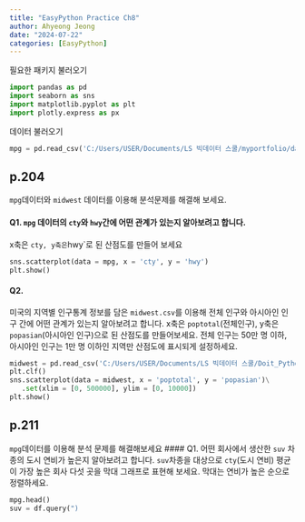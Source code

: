 ```yaml
---
title: "EasyPython Practice Ch8"
author: Ahyeong Jeong
date: "2024-07-22"
categories: [EasyPython]
---
```


필요한 패키지 불러오기 
```python
import pandas as pd
import seaborn as sns
import matplotlib.pyplot as plt
import plotly.express as px
```


데이터 불러오기 
```python
mpg = pd.read_csv('C:/Users/USER/Documents/LS 빅데이터 스쿨/myportfolio/data/mpg.csv')
```

## p.204
`mpg`데이터와 `midwest` 데이터를 이용해 분석문제를 해결해 보세요.

#### Q1. `mpg` 데이터의 `cty`와 `hwy`간에 어떤 관계가 있는지 알아보려고 합니다. 
x축은 `cty, y축은 `hwy`로 된 산점도를 만들어 보세요
```python
sns.scatterplot(data = mpg, x = 'cty', y = 'hwy')
plt.show()
```

#### Q2. 
미국의 지역별 인구통계 정보를 담은 `midwest.csv`를 이용해 전체 인구와 아시아인 인구 간에 어떤 관계가 있는지 알아보려고 합니다. x축은 `poptotal`(전체인구), y축은 `popasian`(아시아인 인구)으로 된 산점도를 만들어보세요. 전체 인구는 50만 명 이하, 아시아인 인구는 1만 명 이하인 지역만 산점도에 표시되게 설정하세요.
```python
midwest = pd.read_csv('C:/Users/USER/Documents/LS 빅데이터 스쿨/Doit_Python/data/midwest.csv')
plt.clf()
sns.scatterplot(data = midwest, x = 'poptotal', y = 'popasian')\
   .set(xlim = [0, 500000], ylim = [0, 10000])
plt.show()
```

## p.211
`mpg`데이터를 이용해 분석 문제를 해결해보세요
#### Q1.
어떤 회사에서 생산한 `suv` 차종의 도시 연비가 높은지 알아보려고 합니다. `suv`차종을 대상으로 `cty`(도시 연비) 평균이 가장 높은 회사 다섯 곳을 막대 그래프로 표현해 보세요. 막대는 연비가 높은 순으로 정렬하세요. 

```python
mpg.head()
suv = df.query(")
```




